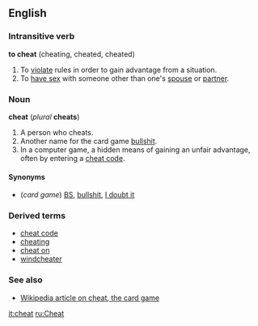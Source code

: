 ==English==
===Intransitive verb===
'''to cheat''' (cheating, cheated, cheated)

#To [[violate]] rules in order to gain advantage from a situation.
#To [[have sex]] with someone other than one's [[spouse]] or [[partner]].

===Noun===
'''cheat''' (''plural'' '''cheats''')

#A person who cheats.
#Another name for the card game [[bullshit]].
#In a computer game, a hidden means of gaining an unfair advantage, often by entering a [[cheat code]].

====Synonyms====
*(''card game'') [[BS]], [[bullshit]], [[I doubt it]]

===Derived terms===
*[[cheat code]]
*[[cheating]]<!--noun, adjective-->
*[[cheat on]]
*[[windcheater]]

===See also===
*[[w:Bullshit_(game)|Wikipedia article on cheat, the card game]]

[[it:cheat]]
[[ru:Cheat]]